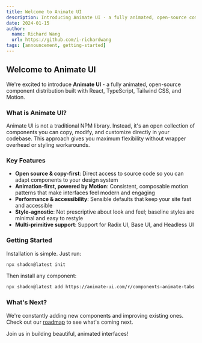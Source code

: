 ```yaml
---
title: Welcome to Animate UI
description: Introducing Animate UI - a fully animated, open-source component distribution built with React, TypeScript, Tailwind CSS, and Motion.
date: 2024-01-15
author:
  name: Richard Wang
  url: https://github.com/i-richardwang
tags: [announcement, getting-started]
---
```


## Welcome to Animate UI

We're excited to introduce **Animate UI** - a fully animated, open-source component distribution built with React, TypeScript, Tailwind CSS, and Motion.

### What is Animate UI?

Animate UI is not a traditional NPM library. Instead, it's an open collection of components you can copy, modify, and customize directly in your codebase. This approach gives you maximum flexibility without wrapper overhead or styling workarounds.

### Key Features

- **Open source & copy-first**: Direct access to source code so you can adapt components to your design system
- **Animation-first, powered by Motion**: Consistent, composable motion patterns that make interfaces feel modern and engaging
- **Performance & accessibility**: Sensible defaults that keep your site fast and accessible
- **Style-agnostic**: Not prescriptive about look and feel; baseline styles are minimal and easy to restyle
- **Multi-primitive support**: Support for Radix UI, Base UI, and Headless UI

### Getting Started

Installation is simple. Just run:

```bash
npx shadcn@latest init
```

Then install any component:

```bash
npx shadcn@latest add https://animate-ui.com/r/components-animate-tabs
```

### What's Next?

We're constantly adding new components and improving existing ones. Check out our [roadmap](/docs/roadmap) to see what's coming next.

Join us in building beautiful, animated interfaces!
